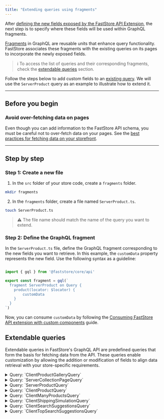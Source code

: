 ```yaml
---
title: "Extending queries using fragments"
---
```


After [defining the new fields exposed by the FastStore API Extension](https://developers.vtex.com/docs/guides/faststore/api-extensions-extending-api-schema), the next step is to specify where these fields will be used within GraphQL fragments.

[Fragments](https://graphql.org/learn/queries/#fragments) in GraphQL are reusable units that enhance query functionality. FastStore associates these fragments with the existing queries on its pages to incorporate the newly exposed fields.

> ℹ️ To access the list of queries and their corresponding fragments, check the [extendable queries](https://developers.vtex.com/docs/guides/faststore/api-extensions-extending-queries-using-fragments) section.

Follow the steps below to add custom fields to an [existing query](https://developers.vtex.com/docs/guides/faststore/api-extensions-extending-queries-using-fragments#extendable-queries). We will use the `ServerProduct` query as an example to illustrate how to extend it.

---
## Before you begin

### Avoid over-fetching data on pages
 
Even though you can add information to the FastStore API schema, you must be careful not to over-fetch data on your pages. See the [best practices for fetching data on your storefront](https://developers.vtex.com/docs/guides/faststore/api-extensions-overview#best-practices-for-fetching-data).

---

## Step by step

### Step 1: Create a new file

1. In the `src` folder of your store code, create a `fragments` folder.

  ```bash
  mkdir fragments
```

2. In the `fragments` folder, create a file named `ServerProduct.ts`. 

  ```bash
  touch ServerProduct.ts
  ```

> ⚠️ The file name should match the name of the query you want to extend.

### Step 2: Define the GraphQL fragment

In the `ServerProduct.ts` file, define the GraphQL fragment corresponding to the new fields you want to retrieve. In this example, the `customData` property represents the new field. Use the following syntax as a guideline:

```ts src/fragments/ServerProduct.ts

import { gql } from '@faststore/core/api'

export const fragment = gql(`
  fragment ServerProduct on Query {
    product(locator: $locator) {
        customData
    }
  }
`)

```
Now, you can consume `customData` by following the [Consuming FastStore API extension with custom components](https://developers.vtex.com/docs/guides/faststore/api-extensions/consuming-api-extensions) guide.

## Extendable queries

Extendable queries in FastStore's GraphQL API are predefined queries that form the basis for fetching data from the API.
These queries enable customization by allowing the addition or modification of fields to align data retrieval with your store-specific requirements.

<details>
<summary>Query: `ClientProductGalleryQuery`</summary>
<table>
  <td>ClientProductGallery</td>
  <td>Client</td>
  <td>search</td>
  <td>PLP</td>
  <td>
    In the hook `useProductGalleryQuery()` from the `ProductListingPage` (`PLP`) and `Search` Pages.
  </td>
  <td>
    Products totalCount from [StorePageInfo](https://v1.faststore.dev/reference/api/objects#storepageinfo), and facets ([StoreFacet](https://v1.faststore.dev/reference/api/objects#storefacet)) from
    [StoreSearchResult](https://v1.faststore.dev/reference/api/objects#storesearchresult).
  </td>
  <td>
    Frontend data from the `useSearch()` and `useLocalizedVariables()`
    hooks, the latter uses `useSession()`.
  </td>
</table>

### How to consume it

    Use the `usePage()` hook when you have a single section that is used in more than one type of page.
    ```ts
    import { usePage } from "@faststore/core"

    const context = usePage()
    ```
    This hook returns one of the following types as context: `PDPContext`, `PLPContext`, or `SearchPageContext`, and you can decide how to handle it depending on the page that will use this hook by passing the types as generics.
    
    ```ts
    import { usePage } from "@faststore/core"

    const context = usePage<PLPContext | SearchPageContext>()
    ```
</details>

<details>
<summary>Query: `ServerCollectionPageQuery`</summary>
<table>
  <td>ServerCollectionPage</td>
  <td>Server</td>
  <td>collection</td>
  <td>PLP</td>
  <td>In the function `getStaticProps()` from `PLP`.</td>
  <td>
    seo, breadcrumbList and meta data from the collection ([StoreCollection](https://v1.faststore.dev/reference/api/objects#storecollection)).
  </td>
  <td>Collection `slug` that comes from URL.</td>
</table>

### How to consume it

    Use the `usePLP()` hook when integrating your section with a Product Listing Page (PLP).
    ```ts
    import { usePLP } from "@faststore/core"

    const context = usePLP()
    ```
</details>

<details>
<summary>Query: `ServerProductQuery`</summary>
<table>
  <td>ServerProduct</td>
  <td>Server</td>
  <td>product</td>
  <td>PDP</td>
  <td>In the function `getStaticProps()` from `PDP`.</td>
  <td>General product data from [StoreProduct](https://v1.faststore.dev/reference/api/objects#storeproduct).</td>
  <td>The `locator` with `slug` key/value.</td>
</table>

### How to consume it

    `usePDP()`: Use this hook when integrating your section with a Product Detail Page (PDP).

    ```ts
      import { usePDP } from "@faststore/core"

      const context = usePDP()
    ```
</details>

<details>
<summary>Query: `ClientProductQuery`</summary>
<table>
  <td>ClientProduct</td>
  <td>Client</td>
  <td>product</td>
  <td>PDP</td>
  <td>In the hook `useProductQuery()` from `PDP`.</td>
  <td>
    General product data from [StoreProduct](https://v1.faststore.dev/reference/api/objects#storeproduct) to update product data inside
    `PDP` (product coming from `ServerProductQuery` as fallback).
  </td>
  <td>
    Frontend data from the `useSession()` hook in the locator array with
    `id`, `channel`, `locale` as key/values.
  </td>
</table>

### How to consume it

    `usePDP()`: Use this hook when integrating your section with a Product Detail Page (PDP).

    ```ts
      import { usePDP } from "@faststore/core"

      const context = usePDP()
    ```
</details>

<details>
<summary>Query: `ClientManyProductsQuery`</summary>
<table>
  <td>ClientManyProducts</td>
  <td>Client</td>
  <td>search</td>
  <td>
    `PLP`, `Search Page`, and pages that use `ProductShelf`, and `ProductTiles` components.
  </td>
  <td>
    - In the hook `usePageProductsQuery()` from `PLP` and `Search Page`.
    <br />
    - In the hook `useProductsPrefetch()` to prefetch the previous (prev)
    and next (next) page from the current `PLP` or `Search Page`.
    <br />
    - In the hook `useProductsQuery()`, in `ProductShelf`, `ProductTiles`
    components, that can be used on multiple pages.
    <br />
  </td>
  <td>
    General products data ([StoreProduct](https://v1.faststore.dev/reference/api/objects#storeproduct)) with the `totalCount` from [StorePageInfo](https://v1.faststore.dev/reference/api/objects#storepageinfo).
  </td>
  <td>
    Frontend data from the `useLocalizedVariables()` and `useSession()` hooks.
  </td>
</table>

### How to consume it

    Use the `usePage()` hook when you have a single section that is used in more than one type of page.
    ```ts
    import { usePage } from "@faststore/core"

    const context = usePage()
    ```
    This hook returns one of the following types as context: `PDPContext`, `PLPContext`, or `SearchPageContext`, and you can decide how to handle it depending on the page that will use this hook by passing the types as generics.
    
    ```ts
    import { usePage } from "@faststore/core"

    const context = usePage<PLPContext | SearchPageContext>()
    ```
</details>

<details>
<summary>Query: `ClientShippingSimulationQuery`</summary>
<table>
  <td>ClientShippingSimulation</td>
  <td>Client</td>
  <td>shipping</td>
  <td>PDP</td>
  <td>In the `ShippingSimulation` component.</td>
  <td>
    General shipping simulation data with the `address` and `logisticsInfo`.
  </td>
  <td>
    Frontend `country`, and `postalCode` from `useSession()` hook, and the `items` Array of `IShippingItem` (`id`, `quantity`, and `seller`).
  </td>
</table>

### How to consume it

    You can use the experimental `useShippingSimulation_unstable()` hook, or the `getShippingSimulation_unstable()` function to retrieve shipping data in Overridable (custom) components.
</details>

<details>
<summary>Query: `ClientSearchSuggestionsQuery`</summary>
<table>
  <td>ClientSearchSuggestions</td>
  <td>Client</td>
  <td>search</td>
  <td>`SearchInput` component from `GlobalSection`.</td>
  <td>In the `SearchInput` component.</td>
  <td>General search data with the `suggestions` and `products`.</td>
  <td>Frontend data from `useSession()` hook, and the `term` searched.</td>
</table>

### How to consume it

You can use the experimental `useSuggestions_unstable()` hook to retrieve the search suggestions data in Overridable (custom) components.
</details>

<details>
<summary>Query: `ClientTopSearchSuggestionsQuery`</summary>
<table>
  <td>ClientTopSearchSuggestions</td>
  <td>Client</td>
  <td>search</td>
  <td>`SearchInput` component from `GlobalSection`.</td>
  <td>In the `SearchInput` component.</td>
  <td>The top searched suggestions.</td>
  <td>Frontend data from `useSession()` hook.</td>
</table>

### How to consume it

You can use the experimental `useTopSearch_unstable()` hook to retrieve the top search suggestions data in Overridable (custom) components.
</details>
